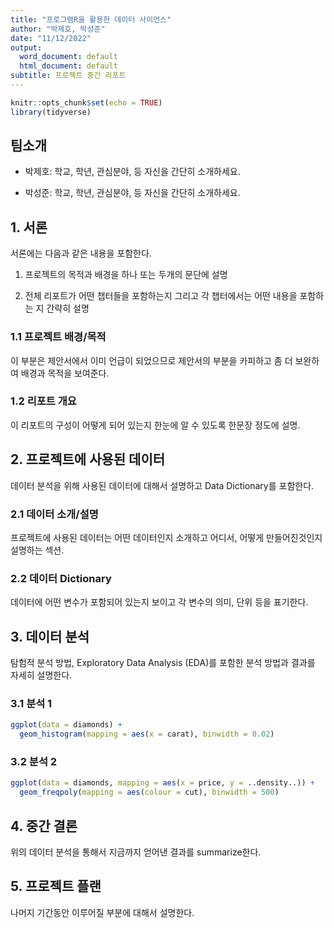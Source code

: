 ```yaml
---
title: "프로그램R을 활용한 데이터 사이언스"
author: "박제호, 박성준"
date: "11/12/2022"
output:
  word_document: default
  html_document: default
subtitle: 프로젝트 중간 리포트
---
```


```r
knitr::opts_chunk$set(echo = TRUE)
library(tidyverse)
```

## 팀소개

- 박제호: 학교, 학년, 관심분야, 등 자신을 간단히 소개하세요.

- 박성준: 학교, 학년, 관심분야, 등 자신을 간단히 소개하세요.


## 1. 서론

서론에는 다음과 같은 내용을 포함한다.

(1) 프로젝트의 목적과 배경을 하나 또는 두개의 문단에 설명 

(2) 전체 리포트가 어떤 챕터들을 포함하는지 그리고 각 챕터에서는 어떤 내용을 포함하는 지 간략히 설명

### 1.1 프로젝트 배경/목적
이 부분은 제안서에서 이미 언급이 되었으므로 제안서의 부분을 카피하고 좀 더 보완하여 배경과 목적을 보여준다.

### 1.2 리포트 개요
이 리포트의 구성이 어떻게 되어 있는지 한눈에 알 수 있도록 한문장 정도에 설명. 

## 2. 프로젝트에 사용된 데이터

데이터 분석을 위해 사용된 데이터에 대해서 설명하고 Data Dictionary를 포함한다. 

### 2.1 데이터 소개/설명
프로젝트에 사용된 데이터는 어떤 데이터인지 소개하고 어디서, 어떻게 만들어진것인지 설명하는 섹션.

### 2.2 데이터 Dictionary
데이터에 어떤 변수가 포함되어 있는지 보이고 각 변수의 의미, 단위 등을 표기한다. 

## 3. 데이터 분석
탐험적 분석 방법, Exploratory Data Analysis (EDA)를 포함한 분석 방법과 결과를 자세히 설명한다.

### 3.1 분석 1
```r
ggplot(data = diamonds) +
  geom_histogram(mapping = aes(x = carat), binwidth = 0.02)
```

### 3.2 분석 2
```r
ggplot(data = diamonds, mapping = aes(x = price, y = ..density..)) + 
  geom_freqpoly(mapping = aes(colour = cut), binwidth = 500)
```


## 4. 중간 결론
위의 데이터 분석을 통해서 지금까지 얻어낸 결과를 summarize한다.

## 5. 프로젝트 플랜
나머지 기간동안 이루어질 부분에 대해서 설명한다.



